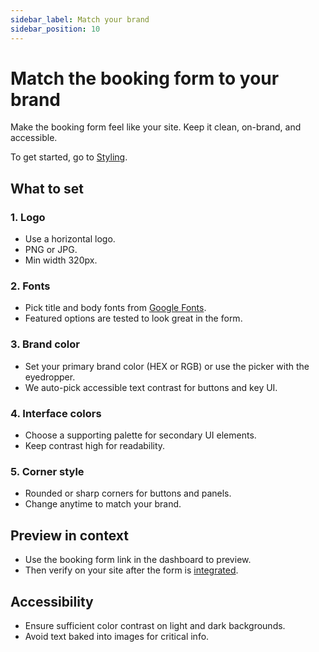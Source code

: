 ```yaml
---
sidebar_label: Match your brand
sidebar_position: 10
---
```



# Match the booking form to your brand

Make the booking form feel like your site. Keep it clean, on-brand, and accessible.

To get started, go to [Styling](https://dashboard.letsbook.app/styling).

## What to set

### 1. Logo

- Use a horizontal logo.
- PNG or JPG.
- Min width 320px.

### 2. Fonts

- Pick title and body fonts from [Google Fonts](https://fonts.google.com/).
- Featured options are tested to look great in the form.

### 3. Brand color

- Set your primary brand color (HEX or RGB) or use the picker with the eyedropper.
- We auto-pick accessible text contrast for buttons and key UI.

### 4. Interface colors

- Choose a supporting palette for secondary UI elements.
- Keep contrast high for readability.

### 5. Corner style

- Rounded or sharp corners for buttons and panels.
- Change anytime to match your brand.

## Preview in context

- Use the booking form link in the dashboard to preview.
- Then verify on your site after the form is [integrated](add-to-website.mdx).

<InlineVideoPlayer
    videoSrc={stylingAndPreviewVideo}
/>

## Accessibility

- Ensure sufficient color contrast on light and dark backgrounds.
- Avoid text baked into images for critical info.
